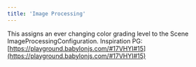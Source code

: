 ```yaml
---
title: 'Image Processing'
---
```


This assigns an ever changing color grading level to the Scene
ImageProcessingConfiguration. Inspiration PG:
[https://playground.babylonjs.com/#17VHYI#15](https://playground.babylonjs.com/#17VHYI#15)

<code src="./image/PostProcessImage.tsx" />

